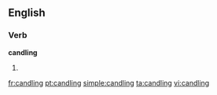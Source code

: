 ==English==

===Verb===
'''candling'''

# {{present participle of|[[candle]]}}

[[fr:candling]]
[[pt:candling]]
[[simple:candling]]
[[ta:candling]]
[[vi:candling]]